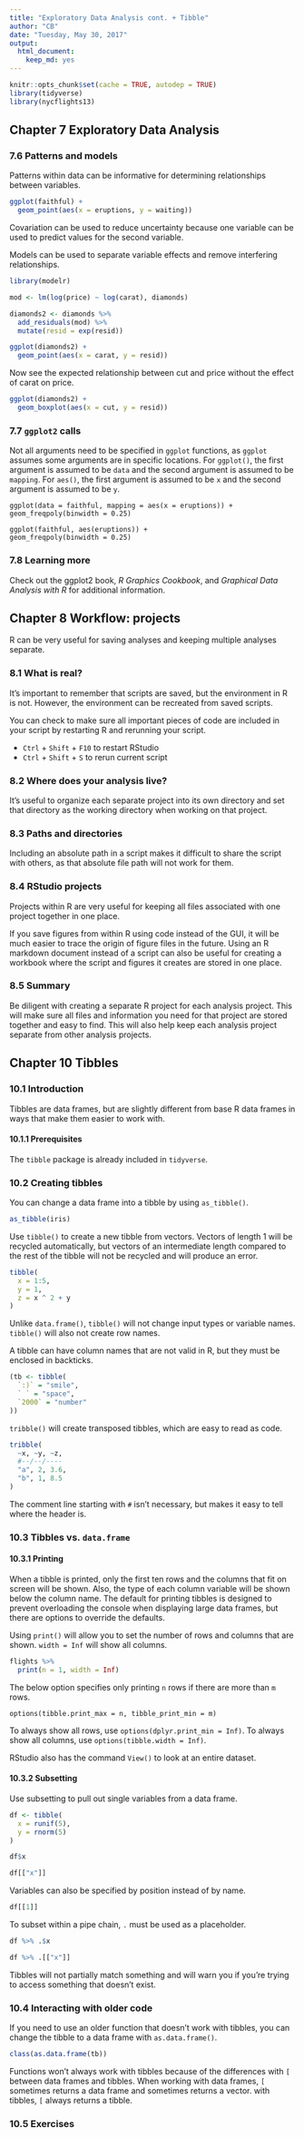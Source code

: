 ```yaml
---
title: "Exploratory Data Analysis cont. + Tibble"
author: "CB"
date: "Tuesday, May 30, 2017"
output:
  html_document:
    keep_md: yes
---
```

```r
knitr::opts_chunk$set(cache = TRUE, autodep = TRUE)
library(tidyverse)
library(nycflights13)
```

## Chapter 7 Exploratory Data Analysis

### 7.6 Patterns and models

Patterns within data can be informative for determining relationships between variables. 

```r
ggplot(faithful) + 
  geom_point(aes(x = eruptions, y = waiting))
```

Covariation can be used to reduce uncertainty because one variable can be used to predict values for the second variable.

Models can be used to separate variable effects and remove interfering relationships.

```r
library(modelr)

mod <- lm(log(price) ~ log(carat), diamonds)

diamonds2 <- diamonds %>% 
  add_residuals(mod) %>% 
  mutate(resid = exp(resid))

ggplot(diamonds2) + 
  geom_point(aes(x = carat, y = resid))
```

Now see the expected relationship between cut and price without the effect of carat on price.
```r
ggplot(diamonds2) + 
  geom_boxplot(aes(x = cut, y = resid))
```

### 7.7 `ggplot2` calls

Not all arguments need to be specified in `ggplot` functions, as `ggplot` assumes some arguments are in specific locations. For `ggplot()`, the first argument is assumed to be `data` and the second argument is assumed to be `mapping`. For `aes()`, the first argument is assumed to be `x` and the second argument is assumed to be `y`. 
```
ggplot(data = faithful, mapping = aes(x = eruptions)) + 
geom_freqpoly(binwidth = 0.25) 
```
```
ggplot(faithful, aes(eruptions)) + 
geom_freqpoly(binwidth = 0.25)
```

### 7.8 Learning more

Check out the ggplot2 book, *R Graphics Cookbook*, and *Graphical Data Analysis with R* for additional information.

## Chapter 8 Workflow: projects

R can be very useful for saving analyses and keeping multiple analyses separate. 

### 8.1 What is real?

It's important to remember that scripts are saved, but the environment in R is not. However, the environment can be recreated from saved scripts. 

You can check to make sure all important pieces of code are included in your script by restarting R and rerunning your script. 

* `Ctrl` + `Shift` + `F10` to restart RStudio
* `Ctrl` + `Shift` + `S` to rerun current script

### 8.2 Where does your analysis live?

It's useful to organize each separate project into its own directory and set that directory as the working directory when working on that project.

### 8.3 Paths and directories

Including an absolute path in a script makes it difficult to share the script with others, as that absolute file path will not work for them. 

### 8.4 RStudio projects

Projects within R are very useful for keeping all files associated with one project together in one place. 

If you save figures from within R using code instead of the GUI, it will be much easier to trace the origin of figure files in the future. Using an R markdown document instead of a script can also be useful for creating a workbook where the script and figures it creates are stored in one place. 

### 8.5 Summary

Be diligent with creating a separate R project for each analysis project. This will make sure all files and information you need for that project are stored together and easy to find. This will also help keep each analysis project separate from other analysis projects. 

## Chapter 10 Tibbles

### 10.1 Introduction

Tibbles are data frames, but are slightly different from base R data frames in ways that make them easier to work with.

#### 10.1.1 Prerequisites

The `tibble` package is already included in `tidyverse`. 

### 10.2 Creating tibbles

You can change a data frame into a tibble by using `as_tibble()`. 
```r
as_tibble(iris)
```

Use `tibble()` to create a new tibble from vectors. Vectors of length 1 will be recycled automatically, but vectors of an intermediate length compared to the rest of the tibble will not be recycled and will produce an error. 
```r
tibble(
  x = 1:5,
  y = 1,
  z = x ^ 2 + y
)
```

Unlike `data.frame()`, `tibble()` will not change input types or variable names. `tibble()` will also not create row names.

A tibble can have column names that are not valid in R, but they must be enclosed in backticks.
```r
(tb <- tibble(
  `:)` = "smile",
  ` ` = "space",
  `2000` = "number"
))
```

`tribble()` will create transposed tibbles, which are easy to read as code.
```r
tribble(
  ~x, ~y, ~z,
  #--/--/----
  "a", 2, 3.6,
  "b", 1, 8.5
)
```

The comment line starting with `#` isn't necessary, but makes it easy to tell where the header is.

### 10.3 Tibbles vs. `data.frame`

#### 10.3.1 Printing

When a tibble is printed, only the first ten rows and the columns that fit on screen will be shown. Also, the type of each column variable will be shown below the column name. The default for printing tibbles is designed to prevent overloading the console when displaying large data frames, but there are options to override the defaults. 

Using `print()` will allow you to set the number of rows and columns that are shown. `width = Inf` will show all columns.
```r
flights %>% 
  print(n = 1, width = Inf)
```

The below option specifies only printing `n` rows if there are more than `m` rows.
```
options(tibble.print_max = n, tibble_print_min = m)
```

To always show all rows, use `options(dplyr.print_min = Inf)`. To always show all columns, use `options(tibble.width = Inf)`. 

RStudio also has the command `View()` to look at an entire dataset.

#### 10.3.2 Subsetting

Use subsetting to pull out single variables from a data frame.
```r
df <- tibble(
  x = runif(5),
  y = rnorm(5)
)

df$x

df[["x"]]
```

Variables can also be specified by position instead of by name.
```r
df[[1]]
```

To subset within a pipe chain, `.` must be used as a placeholder.
```r
df %>% .$x

df %>% .[["x"]]
```

Tibbles will not partially match something and will warn you if you're trying to access something that doesn't exist.

### 10.4 Interacting with older code

If you need to use an older function that doesn't work with tibbles, you can change the tibble to a data frame with `as.data.frame()`. 
```r
class(as.data.frame(tb))
```

Functions won't always work with tibbles because of the differences with `[` between data frames and tibbles. When working with data frames, `[` sometimes returns a data frame and sometimes returns a vector. with tibbles, `[` always returns a tibble.

### 10.5 Exercises

